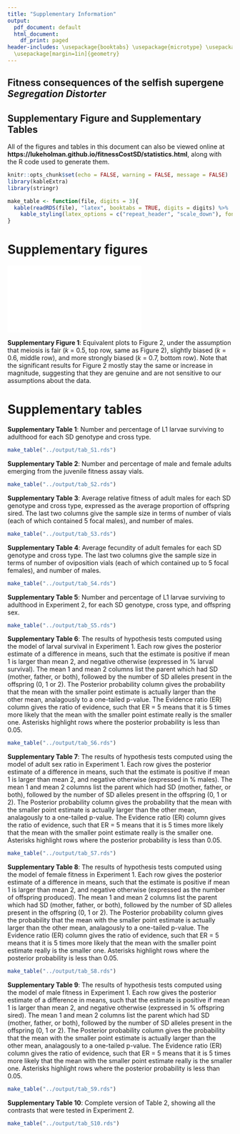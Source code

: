 ```yaml
---
title: "Supplementary Information"
output:
  pdf_document: default
  html_document:
    df_print: paged
header-includes: \usepackage{booktabs} \usepackage{microtype} \usepackage{longtable}
  \usepackage[margin=1in]{geometry}
---
```


## Fitness consequences of the selfish supergene _Segregation Distorter_

## Supplementary Figure and Supplementary Tables

All of the figures and tables in this document can also be viewed online at **https://lukeholman.github.io/fitnessCostSD/statistics.html**, along with the R code used to generate them. 

\newpage


```r
knitr::opts_chunk$set(echo = FALSE, warning = FALSE, message = FALSE)
library(kableExtra)
library(stringr)

make_table <- function(file, digits = 3){
  kable(readRDS(file), "latex", booktabs = TRUE, digits = digits) %>%
    kable_styling(latex_options = c("repeat_header", "scale_down"), font_size = 8)
}
```

# Supplementary figures


![](../output/fig_S1.pdf)

**Supplementary Figure 1**: Equivalent plots to Figure 2, under the assumption that meiosis is fair ($k$ = 0.5, top row, same as Figure 2), slightly biased ($k$ = 0.6, middle row), and more strongly biased ($k$ = 0.7, bottom row). Note that the significant results for Figure 2 mostly stay the same or increase in magnitude, suggesting that they are genuine and are not sensitive to our assumptions about the data.


\newpage
# Supplementary tables

**Supplementary Table 1**: Number and percentage of L1 larvae surviving to adulthood for each SD genotype and cross type.
```r
make_table("../output/tab_S1.rds")
```
\newpage

**Supplementary Table 2**: Number and percentage of male and female adults emerging from the juvenile fitness assay vials.
```r
make_table("../output/tab_S2.rds")
```
\newpage

**Supplementary Table 3**: Average relative fitness of adult males for each SD genotype and cross type, expressed as the average proportion of offspring sired. The last two columns give the sample size in terms of number of vials (each of which contained 5 focal males), and number of males.
```r
make_table("../output/tab_S3.rds")
```
\newpage

**Supplementary Table 4**: Average fecundity of adult females for each SD genotype and cross type. The last two columns give the sample size in terms of number of oviposition vials (each of which contained up to 5 focal females), and number of males.
```r
make_table("../output/tab_S4.rds")
```
\newpage

**Supplementary Table 5**: Number and percentage of L1 larvae surviving to adulthood in Experiment 2, for each SD genotype, cross type, and offspring sex.
```r
make_table("../output/tab_S5.rds")
```
\newpage

**Supplementary Table 6**: The results of hypothesis tests computed using the model of larval survival in Experiment 1. Each row gives the posterior estimate of a difference in means, such that the estimate is positive if mean 1 is larger than mean 2, and negative otherwise (expressed in % larval survival). The mean 1 and mean 2 columns list the parent which had SD (mother, father, or both), followed by the number of SD alleles present in the offspring (0, 1 or 2). The Posterior probability column gives the probability that the mean with the smaller point estimate is actually larger than the other mean, analagously to a one-tailed p-value. The Evidence ratio (ER) column gives the ratio of evidence, such that ER = 5 means that it is 5 times more likely that the mean with the smaller point estimate really is the smaller one. Asterisks highlight rows where the posterior probability is less than 0.05.
```r
make_table("../output/tab_S6.rds")
```
\newpage

**Supplementary Table 7**: The results of hypothesis tests computed using the model of adult sex ratio in Experiment 1. Each row gives the posterior estimate of a difference in means, such that the estimate is positive if mean 1 is larger than mean 2, and negative otherwise (expressed in % males). The mean 1 and mean 2 columns list the parent which had SD (mother, father, or both), followed by the number of SD alleles present in the offspring (0, 1 or 2). The Posterior probability column gives the probability that the mean with the smaller point estimate is actually larger than the other mean, analagously to a one-tailed p-value. The Evidence ratio (ER) column gives the ratio of evidence, such that ER = 5 means that it is 5 times more likely that the mean with the smaller point estimate really is the smaller one. Asterisks highlight rows where the posterior probability is less than 0.05.
```r
make_table("../output/tab_S7.rds")
```
\newpage

**Supplementary Table 8**: The results of hypothesis tests computed using the model of female fitness in Experiment 1. Each row gives the posterior estimate of a difference in means, such that the estimate is positive if mean 1 is larger than mean 2, and negative otherwise (expressed as the number of offspring produced). The mean 1 and mean 2 columns list the parent which had SD (mother, father, or both), followed by the number of SD alleles present in the offspring (0, 1 or 2). The Posterior probability column gives the probability that the mean with the smaller point estimate is actually larger than the other mean, analagously to a one-tailed p-value. The Evidence ratio (ER) column gives the ratio of evidence, such that ER = 5 means that it is 5 times more likely that the mean with the smaller point estimate really is the smaller one. Asterisks highlight rows where the posterior probability is less than 0.05.
```r
make_table("../output/tab_S8.rds")
```
\newpage

**Supplementary Table 9**: The results of hypothesis tests computed using the model of male fitness in Experiment 1. Each row gives the posterior estimate of a difference in means, such that the estimate is positive if mean 1 is larger than mean 2, and negative otherwise (expressed in % offspring sired). The mean 1 and mean 2 columns list the parent which had SD (mother, father, or both), followed by the number of SD alleles present in the offspring (0, 1 or 2). The Posterior probability column gives the probability that the mean with the smaller point estimate is actually larger than the other mean, analagously to a one-tailed p-value. The Evidence ratio (ER) column gives the ratio of evidence, such that ER = 5 means that it is 5 times more likely that the mean with the smaller point estimate really is the smaller one. Asterisks highlight rows where the posterior probability is less than 0.05.
```r
make_table("../output/tab_S9.rds")
```
\newpage

**Supplementary Table 10**: Complete version of Table 2, showing all the contrasts that were tested in Experiment 2.
```r
make_table("../output/tab_S10.rds")
```
